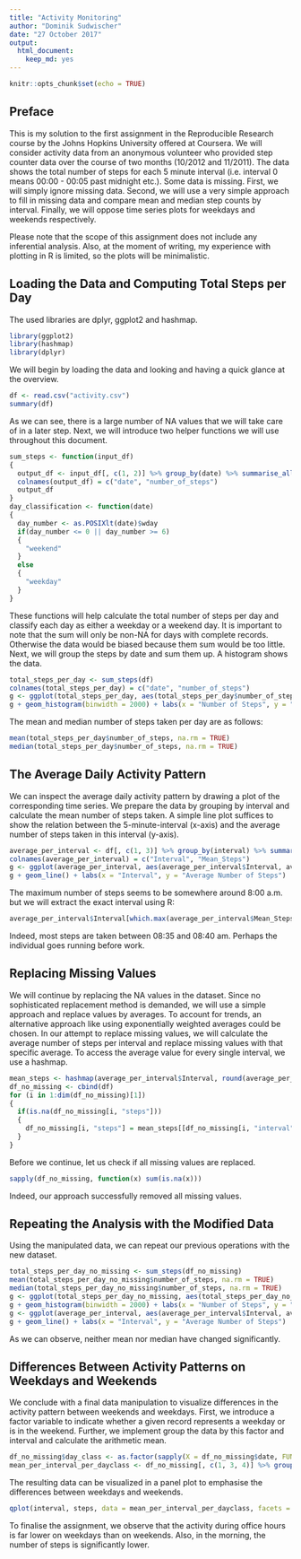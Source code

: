 ```yaml
---
title: "Activity Monitoring"
author: "Dominik Sudwischer"
date: "27 October 2017"
output: 
  html_document: 
    keep_md: yes
---
```


```r
knitr::opts_chunk$set(echo = TRUE)
```

## Preface
This is my solution to the first assignment in the Reproducible Research course by the Johns Hopkins University offered at Coursera. We will consider activity data from an anonymous volunteer who provided step counter data over the course of two months (10/2012 and 11/2011). The data shows the total number of steps for each 5 minute interval (i.e. interval 0 means 00:00 - 00:05 past midnight etc.). Some data is missing. First, we will simply ignore missing data. Second, we will use a very simple approach to fill in missing data and compare mean and median step counts by interval. Finally, we will oppose time series plots for weekdays and weekends respectively.

Please note that the scope of this assignment does not include any inferential analysis. Also, at the moment of writing, my experience with plotting in R is limited, so the plots will be minimalistic.

## Loading the Data and Computing Total Steps per Day
The used libraries are dplyr, ggplot2 and hashmap.
```r
library(ggplot2)
library(hashmap)
library(dplyr)
```
We will begin by loading the data and looking and having a quick glance at the overview. 
```r
df <- read.csv("activity.csv")
summary(df)
```
As we can see, there is a large number of NA values that we will take care of in a later step. Next, we will introduce two helper functions we will use throughout this document.
```r
sum_steps <- function(input_df)
{
  output_df <- input_df[, c(1, 2)] %>% group_by(date) %>% summarise_all(funs(sum))
  colnames(output_df) = c("date", "number_of_steps")
  output_df
}
day_classification <- function(date)
{
  day_number <- as.POSIXlt(date)$wday
  if(day_number <= 0 || day_number >= 6)
  {
    "weekend"
  }
  else
  {
    "weekday"
  }
}
```
These functions will help calculate the total number of steps per day and classify each day as either a weekday or a weekend day. It is important to note that the sum will only be non-NA for days with complete records. Otherwise the data would be biased because them sum would be too little.
Next, we will group the steps by date and sum them up. A histogram shows the data.
```r
total_steps_per_day <- sum_steps(df)
colnames(total_steps_per_day) = c("date", "number_of_steps")
g <- ggplot(total_steps_per_day, aes(total_steps_per_day$number_of_steps))
g + geom_histogram(binwidth = 2000) + labs(x = "Number of Steps", y = "Count")
```
The mean and median number of steps taken per day are as follows:
```r
mean(total_steps_per_day$number_of_steps, na.rm = TRUE)
median(total_steps_per_day$number_of_steps, na.rm = TRUE)
```

## The Average Daily Activity Pattern
We can inspect the average daily activity pattern by drawing a plot of the corresponding time series. We prepare the data by grouping by interval and calculate the mean number of steps taken. A simple line plot suffices to show the relation between the 5-minute-interval (x-axis) and the average number of steps taken in this interval (y-axis).
```r
average_per_interval <- df[, c(1, 3)] %>% group_by(interval) %>% summarise_all(funs(mean), na.rm = TRUE)
colnames(average_per_interval) = c("Interval", "Mean_Steps")
g <- ggplot(average_per_interval, aes(average_per_interval$Interval, average_per_interval$Mean_Steps))
g + geom_line() + labs(x = "Interval", y = "Average Number of Steps")
```
The maximum number of steps seems to be somewhere around 8:00 a.m. but we will extract the exact interval using R:
```r
average_per_interval$Interval[which.max(average_per_interval$Mean_Steps)]
```
Indeed, most steps are taken between 08:35 and 08:40 am. Perhaps the individual goes running before work.

## Replacing Missing Values
We will continue by replacing the NA values in the dataset. Since no sophisticated replacement method is demanded, we will use a simple approach and replace values by averages. To account for trends, an alternative approach like using exponentially weighted averages could be chosen.
In our attempt to replace missing values, we will calculate the average number of steps per interval and replace missing values with that specific average. To access the average value for every single interval, we use a hashmap.
```r
mean_steps <- hashmap(average_per_interval$Interval, round(average_per_interval$Mean_Steps))
df_no_missing <- cbind(df)
for (i in 1:dim(df_no_missing)[1])
{
  if(is.na(df_no_missing[i, "steps"]))
  {
    df_no_missing[i, "steps"] = mean_steps[[df_no_missing[i, "interval"]]]
  }
}
```
Before we continue, let us check if all missing values are replaced.
```r
sapply(df_no_missing, function(x) sum(is.na(x)))
```
Indeed, our approach successfully removed all missing values.

## Repeating the Analysis with the Modified Data
Using the manipulated data, we can repeat our previous operations with the new dataset.
```r
total_steps_per_day_no_missing <- sum_steps(df_no_missing)
mean(total_steps_per_day_no_missing$number_of_steps, na.rm = TRUE)
median(total_steps_per_day_no_missing$number_of_steps, na.rm = TRUE)
g <- ggplot(total_steps_per_day_no_missing, aes(total_steps_per_day_no_missing$number_of_steps))
g + geom_histogram(binwidth = 2000) + labs(x = "Number of Steps", y = "Count")
g <- ggplot(average_per_interval, aes(average_per_interval$Interval, average_per_interval$Mean_Steps))
g + geom_line() + labs(x = "Interval", y = "Average Number of Steps")
```

As we can observe, neither mean nor median have changed significantly. 

## Differences Between Activity Patterns on Weekdays and Weekends
We conclude with a final data manipulation to visualize differences in the activity pattern between weekends and weekdays. First, we introduce a factor variable to indicate whether a given record represents a weekday or is in the weekend. Further, we implement group the data by this factor and interval and calculate the arithmetic mean.
```r
df_no_missing$day_class <- as.factor(sapply(X = df_no_missing$date, FUN = day_classification))
mean_per_interval_per_dayclass <- df_no_missing[, c(1, 3, 4)] %>% group_by(interval, day_class) %>% summarise_all(funs(mean), na.rm = TRUE)
```
The resulting data can be visualized in a panel plot to emphasise the differences between weekdays and weekends.
```r
qplot(interval, steps, data = mean_per_interval_per_dayclass, facets = ~day_class, geom = "line")
```

To finalise the assignment, we observe that the activity during office hours is far lower on weekdays than on weekends. Also, in the morning, the number of steps is significantly lower.